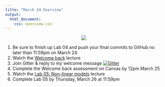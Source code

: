 ```yaml
---
title: "March 24 Overview"
output: 
  html_document:
    css: overview.css
---
```



<center>
![](https://media.giphy.com/media/kMM3vtBEgSsLu/giphy.gif)
</center>

1. Be sure to finish up Lab 04 and push your final commits to GitHub no later than 11:59pm on March 24
2. Watch the [Welcome back](https://sta-363-s20.lucymcgowan.com/slides/14-welcome.html) lecture
2. Join Gitter & reply to my welcome message [![Gitter](https://badges.gitter.im/sta-363-s20/community.svg)](https://gitter.im/sta-363-s20/community?utm_source=badge&utm_medium=badge&utm_campaign=pr-badge)
3. Complete the Welcome back assessment on Canvas by 12pm March 25
4. Watch the [Lab 05: Non-linear models](https://sta-363-s20.lucymcgowan.com/slides/14-non-linear-lab-overview.html) lecture
5. Complete Lab 05 by Thursday, March 26 at 11:59pm